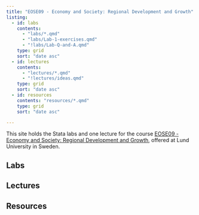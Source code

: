 ```yaml
---
title: "EOSE09 - Economy and Society: Regional Development and Growth"
listing: 
  - id: labs
    contents: 
      - "labs/*.qmd"
      - "labs/Lab-1-exercises.qmd"
      - "!labs/Lab-Q-and-A.qmd"
    type: grid
    sort: "date asc"
  - id: lectures
    contents: 
      - "lectures/*.qmd"
      - "!lectures/ideas.qmd"
    type: grid
    sort: "date asc"
  - id: resources
    contents: "resources/*.qmd"
    type: grid
    sort: "date asc" 

---
```


This site holds the Stata labs and one lecture for the course [EOSE09 - Economy and Society: Regional Development and Growth](https://kursplaner.lu.se/pdf/kurs/en/EOSE09), offered at Lund University in Sweden.

## Labs

:::{#labs}
:::

## Lectures

:::{#lectures}
:::

## Resources

:::{#resources}
:::